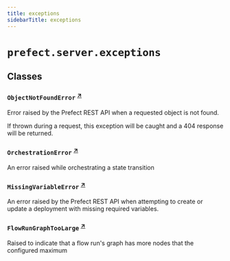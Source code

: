 ```yaml
---
title: exceptions
sidebarTitle: exceptions
---
```


# `prefect.server.exceptions`

## Classes

### `ObjectNotFoundError` <sup><a href="https://github.com/PrefectHQ/prefect/blob/main/src/prefect/server/exceptions.py#L4" target="_blank">↗</a></sup>


Error raised by the Prefect REST API when a requested object is not found.

If thrown during a request, this exception will be caught and
a 404 response will be returned.


### `OrchestrationError` <sup><a href="https://github.com/PrefectHQ/prefect/blob/main/src/prefect/server/exceptions.py#L13" target="_blank">↗</a></sup>


An error raised while orchestrating a state transition


### `MissingVariableError` <sup><a href="https://github.com/PrefectHQ/prefect/blob/main/src/prefect/server/exceptions.py#L17" target="_blank">↗</a></sup>


An error raised by the Prefect REST API when attempting to create or update a
deployment with missing required variables.


### `FlowRunGraphTooLarge` <sup><a href="https://github.com/PrefectHQ/prefect/blob/main/src/prefect/server/exceptions.py#L23" target="_blank">↗</a></sup>


Raised to indicate that a flow run's graph has more nodes that the configured
maximum

